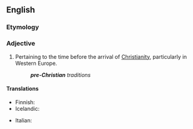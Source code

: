 ==English==

===Etymology===
{{prefix|pre|Christian}}

===Adjective===
{{en-adj|head=[[pre-|pre]]-[[Christian]]|-}}

# Pertaining to the time before the arrival of [[Christianity]], particularly in Western Europe.
#: '''''pre-Christian''' traditions''

====Translations====
{{trans-top}}
* Finnish: {{t|fi|esikristillinen}}
* Icelandic: {{t|is|forkristinn}}
{{trans-mid}}
* Italian: {{t|it|precristiano}}
{{trans-bottom}}